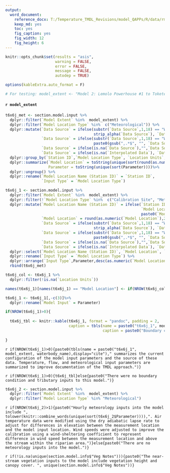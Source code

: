 ```yaml
---
output: 
  word_document:
    reference_docx: T:/Temperature_TMDL_Revisions/model_QAPPs/R/data/rmd_template.docx
    keep_md: yes
    toc: yes
    fig_caption: yes
    fig_width: 12
    fig_height: 6
---
```


```r

knitr::opts_chunk$set(results = "asis",
                      warning = FALSE,
                      error = FALSE,
                      message = FALSE,
                      autodep = TRUE)

options(kableExtra.auto_format = F)

# For testing: model_extent <- "Model 2: Lemolo Powerhouse #1 to Toketee Reservoir"

```

#### `r model_extent`

```r

t6x6j_met <- section.model.input %>% 
  dplyr::filter(`Model Extent` %in%  model_extent) %>% 
  dplyr::filter(`Model Location Type` %in%  c("Meteorological")) %>% 
  dplyr::mutate(`Data Source` = ifelse(substr(`Data Source`,1,18) == "Watershed Sciences", 
                                       strip_alpha(`Data Source`), `Data Source`),
                `Data Source` = ifelse(substr(`Data Source`,1,18) == "Watershed Sciences", 
                                       paste0(gsub(",.*$", "", `Data Source`)," (",stringi::stri_sub(`Data Source`,-4),")"), `Data Source`),
                `Data Source` = ifelse(is.na(`Data Source`),"",`Data Source`),
                `Data Source` = ifelse(is.na(`Interpolated Data`), `Data Source`,paste0("Derived data. ",ifelse(`Data Source`=="DEQ","",`Data Source`)))) %>% 
  dplyr::group_by(`Station ID`,`Model Location Type`, `Location Units`, `Data Source`,Note) %>% 
  dplyr::summarize(`Model Location` = toString(unique(sort(round(as.numeric(`Model Location`),2)))),
                   Parameter = toString(unique(sort(Parameter))))%>% 
  dplyr::ungroup() %>% 
  dplyr::rename(`Model Location Name (Station ID)` = `Station ID`,
                `Input Type` = `Model Location Type`)

t6x6j_1 <- section.model.input %>% 
  dplyr::filter(`Model Extent` %in%  model_extent) %>% 
  dplyr::filter(!`Model Location Type` %in%  c("Calibration Site", "Meteorological")) %>% 
  dplyr::mutate(`Model Location Name (Station ID)` = ifelse(`Station ID` %in%  "No Station ID" | is.na(`Station ID`),
                                                            `Model Location Name`,
                                                            paste0(`Model Location Name`, " (", `Station ID`, ")")),
                `Model Location` = round(as.numeric(`Model Location`),2),
                `Data Source` = ifelse(substr(`Data Source`,1,18) == "Watershed Sciences", 
                                       strip_alpha(`Data Source`), `Data Source`),
                `Data Source` = ifelse(substr(`Data Source`,1,18) == "Watershed Sciences", 
                                       paste0(gsub(",.*$", "", `Data Source`)," (",stringi::stri_sub(`Data Source`,-4),")"), `Data Source`),
                `Data Source` = ifelse(is.na(`Data Source`),"",`Data Source`),
                `Data Source` = ifelse(is.na(`Interpolated Data`), `Data Source`, paste0("Derived data. ",ifelse(`Data Source`=="DEQ","",`Data Source`)))) %>%   
  dplyr::select(`Model Location Name (Station ID)`, `Model Location`, `Location Units`, `Model Location Type`, `Parameter`, `Data Source`, Note) %>%
  dplyr::rename(`Input Type` = `Model Location Type`) %>% 
  dplyr::arrange(`Input Type`,Parameter,desc(as.numeric(`Model Location`))) %>% 
  rbind(t6x6j_met)

t6x6j_col <- t6x6j_1 %>% 
  dplyr::filter(!is.na(`Location Units`))

names(t6x6j_1)[names(t6x6j_1) == "Model Location"] <- if(NROW(t6x6j_col)>0){paste0("Model Location (",unique(t6x6j_col$`Location Units`),")")}else{paste0("Model Location")}

t6x6j_1 <- t6x6j_1[,-c(3)]%>% 
  dplyr::rename(`Model Input` = Parameter)

if(NROW(t6x6j_1)>0){
  
  t6x6j_tbl <- knitr::kable(t6x6j_1, format = "pandoc", padding = 2,
                            caption = tbls(name = paste0("t6x6j_1", model_extent, waterbody_name),
                                           caption = paste0("Boundary condition and tributary inputs to the ", model_extent, ".")))
  
}

```
`r if(NROW(t6x6j_1)>0){paste0(tbls(name = paste0("t6x6j_1", model_extent, waterbody_name),display="cite")," summarizes the current configuration of the model input parameters and the source of these data. Temperature, flow, and meteorological input parameters are summarized to improve documentation of the TMDL approach.")}`

`r if(NROW(t6x6j_1)>0){t6x6j_tbl}else{paste0("There were no boundary condition and tributary inputs to this model.")}`

```r

t6x6j_2 <- section.model.input %>%
  dplyr::filter(`Model Extent` %in%  model_extent) %>% 
  dplyr::filter(`Model Location Type` %in% "Meteorological")

```

`r if(NROW(t6x6j_2)>1){paste0("Hourly meteorology inputs into the model include ", tolower(knitr::combine_words(unique(sort(t6x6j_2$Parameter)))),". Air temperature data were modified using the dry adiabatic lapse rate to adjust for differences in elevation between the measurement location and the model input location. Wind speeds were adjusted to improve the calibration using a wind-sheltering coefficient to represent difference in wind speed between the measurement location and above the stream within the riparian area.")}else{paste0("There are no meteorology inputs into the model.")}`

`r if(!is.na(unique(section.model.info$"Veg Notes"))){paste0("The near-stream vegetation inputs to the model include vegetation height and canopy cover. ", unique(section.model.info$"Veg Notes"))}`
